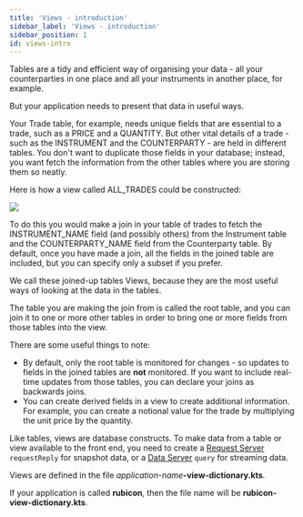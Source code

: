 ```yaml
---
title: 'Views - introduction'
sidebar_label: 'Views - introduction'
sidebar_position: 1
id: views-intro
---
```



Tables are a tidy and efficient way of organising your data - all your counterparties in one place and all your instruments in another place, for example.

But your application needs to present that data in useful ways.

Your Trade table, for example, needs unique fields that are essential to a trade, such as a PRICE and a QUANTITY. But other vital details of a trade - such as the INSTRUMENT and the COUNTERPARTY - are held in different tables. You don't want to duplicate those fields in your database; instead, you want fetch the information from the other tables where you are storing them so neatly.

Here is how a view called ALL_TRADES could be constructed:

![](/img/views-basics.png)

To do this you would make a join in your table of trades to fetch the INSTRUMENT_NAME field (and possibly others) from the Instrument table and the COUNTERPARTY_NAME field from the Counterparty table. By default, once you have made a join, all the fields in the joined table are included, but you can specify only a subset if you prefer.

We call these joined-up tables Views, because they are the most useful ways of looking at the data in the tables.

The table you are making the join from is called the root table, and you can join it to one or more other tables in order to bring one or more fields from those tables into the view.

There are some useful things to note:

- By default, only the root table is monitored for changes - so updates to fields in the joined tables are **not** monitored. If you want to include real-time updates from those tables, you can declare your joins as backwards joins.
- You can create derived fields in a view to create additional information. For example, you can create a notional value for the trade by multiplying the unit price by the quantity. 

Like tables, views are database constructs. To make data from a table or view available to the front end, you need to create a [Request Server](/request-server/introduction/) `requestReply` for snapshot data, or a [Data Server](/data-server/introduction/) `query` for streaming data.

Views are defined in the file _application-name_**-view-dictionary.kts**.

If your application is called **rubicon**, then the file name will be **rubicon-view-dictionary.kts**.
